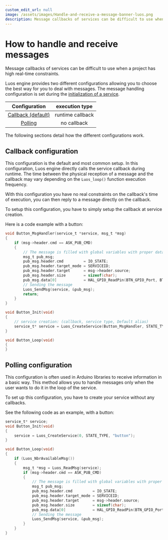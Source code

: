 ```yaml
---
custom_edit_url: null
image: /assets/images/Handle-and-receive-a-message-banner-luos.png
description: Message callbacks of services can be difficult to use when a project has high real-time constraints.
---
```


# How to handle and receive messages

Message callbacks of services can be difficult to use when a project has high real-time constraints.

Luos engine provides two different configurations allowing you to choose the best way for you to deal with messages.
The message handling configuration is set during the [initialization of a service](../services/create-services).

|                 Configuration                 |  execution type  |
| :-------------------------------------------: | :--------------: |
| [Callback (default)](#Callback-configuration) | runtime callback |
|       [Polling](#polling-configuration)       |   no callback    |

The following sections detail how the different configurations work.

## Callback configuration

This configuration is the default and most common setup. In this configuration, Luos engine directly calls the service callback during runtime. The time between the physical reception of a message and the callback may vary depending on the `Luos_loop()` function execution frequency.

With this configuration you have no real constraints on the callback's time of execution, you can then reply to a message directly on the callback.

To setup this configuration, you have to simply setup the callback at service creation.

Here is a code example with a button:

```c
void Button_MsgHandler(service_t *service, msg_t *msg)
{
    if (msg->header.cmd == ASK_PUB_CMD)
    {
        // The message is filled with global variables with proper data
        msg_t pub_msg;
        pub_msg.header.cmd         = IO_STATE;
        pub_msg.header.target_mode = SERVICEID;
        pub_msg.header.target      = msg->header.source;
        pub_msg.header.size        = sizeof(char);
        pub_msg.data[0]            = HAL_GPIO_ReadPin(BTN_GPIO_Port, BTN_Pin);
        // Sending the message
        Luos_SendMsg(service, &pub_msg);
        return;
    }
}

void Button_Init(void)
{
    // service creation: (callback, service type, Default alias)
    service_t* service = Luos_CreateService(Button_MsgHandler, STATE_TYPE, "button");
}

void Button_Loop(void)
{
}
```

## Polling configuration

This configuration is often used in Arduino libraries to receive information in a basic way. This method allows you to handle messages only when the user wants to do it in the loop of the service.

To set up this configuration, you have to create your service without any callbacks.

See the following code as an example, with a button:

```c
service_t* service;
void Button_Init(void)
{
    service = Luos_CreateService(0, STATE_TYPE, "button");
}

void Button_Loop(void)
{
    if (Luos_NbrAvailableMsg())
    {
        msg_t *msg = Luos_ReadMsg(service);
        if (msg->header.cmd == ASK_PUB_CMD)
        {
            // The message is filled with global variables with proper data
            msg_t pub_msg;
            pub_msg.header.cmd         = IO_STATE;
            pub_msg.header.target_mode = SERVICEID;
            pub_msg.header.target      = msg->header.source;
            pub_msg.header.size        = sizeof(char);
            pub_msg.data[0]            = HAL_GPIO_ReadPin(BTN_GPIO_Port, BTN_Pin);
            // Sending the message
            Luos_SendMsg(service, &pub_msg);
        }
    }
}
```
